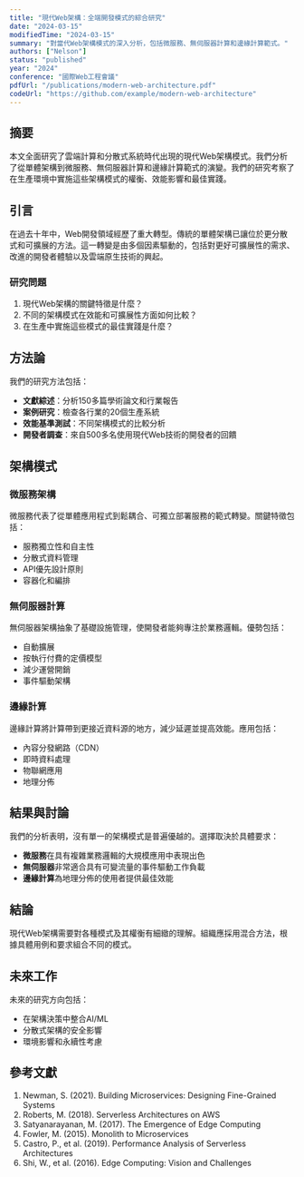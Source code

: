 ```yaml
---
title: "現代Web架構：全端開發模式的綜合研究"
date: "2024-03-15"
modifiedTime: "2024-03-15"
summary: "對當代Web架構模式的深入分析，包括微服務、無伺服器計算和邊緣計算範式。"
authors: ["Nelson"]
status: "published"
year: "2024"
conference: "國際Web工程會議"
pdfUrl: "/publications/modern-web-architecture.pdf"
codeUrl: "https://github.com/example/modern-web-architecture"
---
```


## 摘要

本文全面研究了雲端計算和分散式系統時代出現的現代Web架構模式。我們分析了從單體架構到微服務、無伺服器計算和邊緣計算範式的演變。我們的研究考察了在生產環境中實施這些架構模式的權衡、效能影響和最佳實踐。

## 引言

在過去十年中，Web開發領域經歷了重大轉型。傳統的單體架構已讓位於更分散式和可擴展的方法。這一轉變是由多個因素驅動的，包括對更好可擴展性的需求、改進的開發者體驗以及雲端原生技術的興起。

### 研究問題

1. 現代Web架構的關鍵特徵是什麼？
2. 不同的架構模式在效能和可擴展性方面如何比較？
3. 在生產中實施這些模式的最佳實踐是什麼？

## 方法論

我們的研究方法包括：

- **文獻綜述**：分析150多篇學術論文和行業報告
- **案例研究**：檢查各行業的20個生產系統
- **效能基準測試**：不同架構模式的比較分析
- **開發者調查**：來自500多名使用現代Web技術的開發者的回饋

## 架構模式

### 微服務架構

微服務代表了從單體應用程式到鬆耦合、可獨立部署服務的範式轉變。關鍵特徵包括：

- 服務獨立性和自主性
- 分散式資料管理
- API優先設計原則
- 容器化和編排

### 無伺服器計算

無伺服器架構抽象了基礎設施管理，使開發者能夠專注於業務邏輯。優勢包括：

- 自動擴展
- 按執行付費的定價模型
- 減少運營開銷
- 事件驅動架構

### 邊緣計算

邊緣計算將計算帶到更接近資料源的地方，減少延遲並提高效能。應用包括：

- 內容分發網路（CDN）
- 即時資料處理
- 物聯網應用
- 地理分佈

## 結果與討論

我們的分析表明，沒有單一的架構模式是普遍優越的。選擇取決於具體要求：

- **微服務**在具有複雜業務邏輯的大規模應用中表現出色
- **無伺服器**非常適合具有可變流量的事件驅動工作負載
- **邊緣計算**為地理分佈的使用者提供最佳效能

## 結論

現代Web架構需要對各種模式及其權衡有細緻的理解。組織應採用混合方法，根據具體用例和要求組合不同的模式。

## 未來工作

未來的研究方向包括：

- 在架構決策中整合AI/ML
- 分散式架構的安全影響
- 環境影響和永續性考慮

## 參考文獻

1. Newman, S. (2021). Building Microservices: Designing Fine-Grained Systems
2. Roberts, M. (2018). Serverless Architectures on AWS
3. Satyanarayanan, M. (2017). The Emergence of Edge Computing
4. Fowler, M. (2015). Monolith to Microservices
5. Castro, P., et al. (2019). Performance Analysis of Serverless Architectures
6. Shi, W., et al. (2016). Edge Computing: Vision and Challenges
